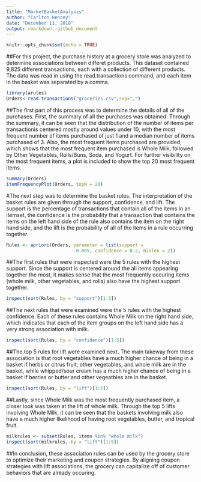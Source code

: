 ---
title: "MarketBasketAnalysis"
author: "Carlton Hencey"
date: "December 11, 2018"
output: rmarkdown::github_document
---

```{r setup, include=FALSE}
knitr::opts_chunk$set(echo = TRUE)
```

##For this project, the purchase history at a grocery store was analyzed to determine associations between differet products. This dataset contained 9,825 different transactions, each with a collection of different products. The data was read in using the read.transactions command, and each item in the basket was separated by a comma. 
```{r Data Enter}
library(arules)
Orders<-read.transactions("groceries.csv",sep=",")
```


##The first part of this process was to determine the details of all of the purchases. First, the summary of all the purchases was obtained. Through the summary, it can be seen that the distribution of the number of items per transactionis centered mostly around values under 10, with the most frequent number of items purchased of just 1 and a median number of items purchased of 3. Also, the most frequent items purchased are provided, which shows that the most frequent item purchased is Whole Milk, followed by Other Vegetables, Rolls/Buns, Soda, and Yogurt. For further visibility on the most frequent items, a plot is included to show the top 20 most frequent items. 
```{r}
summary(Orders)
itemFrequencyPlot(Orders, topN = 20)
```

#The next step was to determine the basket rules. The interpretation of the basket rules are given through the support, confidence, and lift. The support is the percentage of transactions that contain all of the items in an itemset, the confidence is the probability that a transaction that contains the items on the left hand side of the rule also contains the item on the right hand side, and the lift is the probability of all of the items in a rule occurring together.
```{r}
Rules <- apriori(Orders, parameter = list(support =
                          0.005, confidence = 0.2, minlen = 2))
```


##The first rules that were inspected were the 5 rules with the highest support. Since the support is centered around the all items appearing together the most, it makes sense that the most frequently occuring items (whole milk, other vegetables, and rolls) also have the highest support together.
```{r}
inspect(sort(Rules, by = "support")[1:5])
```


##The next rules that were examined were the 5 rules with the highest confidence. Each of these rules contains Whole Milk on the right hand side, which indicates that each of the item groups on the left hand side has a very strong association with milk.
```{r}
inspect(sort(Rules, by = "confidence")[1:5])
```

##The top 5 rules for lift were examined next. The main takeway from these association is that root vegetables have a much higher chance of being in a basket if herbs or citrus fruit, other vegetables, and whole milk are in the basket, while whipped/sour cream has a much higher chance of being in a basket if berries or butter and other vegeatbles are in the basket. 
```{r}
inspect(sort(Rules, by = "lift")[1:5])
```

##Lastly, since Whole Milk was the most frequently purchased item, a closer look was taken at the lift of whole milk. Through the top 5 lifts involving Whole Milk, it can be seen that the baskets involving milk also have a much higher likelihood of having root vegetables, butter, and tropical fruit. 
```{r}
milkrules <- subset(Rules, items %in% "whole milk")
inspect(sort(milkrules, by = "lift")[1:5])
```

##In conclusion, these association rules can be used by the grocery store to optimize their marketing and coupon strategies. By aligning coupon strategies with lift associations, the grocery can capitalize off of customer behaviors that are already occuring. 






